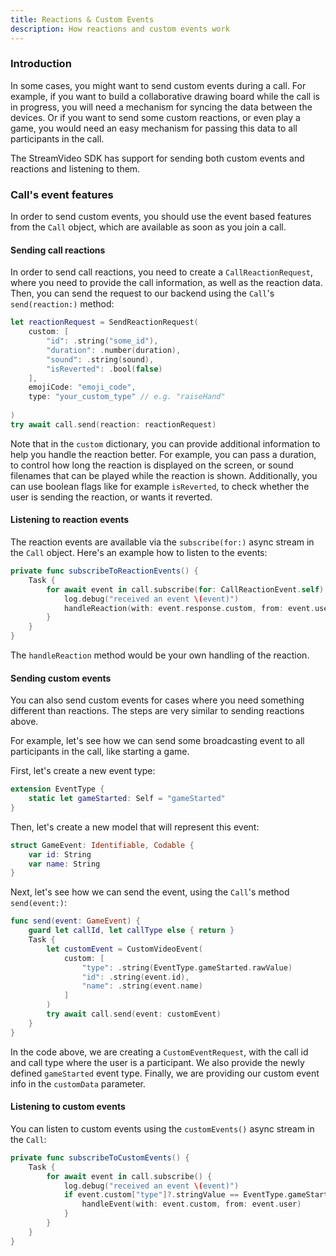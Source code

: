```yaml
---
title: Reactions & Custom Events
description: How reactions and custom events work
---
```


### Introduction

In some cases, you might want to send custom events during a call. For example, if you want to build a collaborative drawing board while the call is in progress, you will need a mechanism for syncing the data between the devices. Or if you want to send some custom reactions, or even play a game, you would need an easy mechanism for passing this data to all participants in the call.

The StreamVideo SDK has support for sending both custom events and reactions and listening to them.

### Call's event features

In order to send custom events, you should use the event based features from the `Call` object, which are available as soon as you join a call.

#### Sending call reactions

In order to send call reactions, you need to create a `CallReactionRequest`, where you need to provide the call information, as well as the reaction data. Then, you can send the request to our backend using the `Call`'s `send(reaction:)` method:

```swift
let reactionRequest = SendReactionRequest(
    custom: [
        "id": .string("some_id"),
        "duration": .number(duration),
        "sound": .string(sound),
        "isReverted": .bool(false)
    ],
    emojiCode: "emoji_code",
    type: "your_custom_type" // e.g. "raiseHand"
    
)
try await call.send(reaction: reactionRequest)
```

Note that in the `custom` dictionary, you can provide additional information to help you handle the reaction better. For example, you can pass a duration, to control how long the reaction is displayed on the screen, or sound filenames that can be played while the reaction is shown. Additionally, you can use boolean flags like for example `isReverted`, to check whether the user is sending the reaction, or wants it reverted.

#### Listening to reaction events

The reaction events are available via the `subscribe(for:)` async stream in the `Call` object. Here's an example how to listen to the events:

```swift
private func subscribeToReactionEvents() {
    Task {
        for await event in call.subscribe(for: CallReactionEvent.self) {
            log.debug("received an event \(event)")
            handleReaction(with: event.response.custom, from: event.user)
        }
    }
}
```

The `handleReaction` method would be your own handling of the reaction. 

#### Sending custom events

You can also send custom events for cases where you need something different than reactions. The steps are very similar to sending reactions above.

For example, let's see how we can send some broadcasting event to all participants in the call, like starting a game.

First, let's create a new event type:

```swift
extension EventType {
    static let gameStarted: Self = "gameStarted"
}
```

Then, let's create a new model that will represent this event:

```swift
struct GameEvent: Identifiable, Codable {
    var id: String
    var name: String
}
```

Next, let's see how we can send the event, using the `Call`'s method `send(event:)`:

```swift
func send(event: GameEvent) {
    guard let callId, let callType else { return }
    Task {
        let customEvent = CustomVideoEvent(
            custom: [
                "type": .string(EventType.gameStarted.rawValue)
                "id": .string(event.id),
                "name": .string(event.name)
            ]
        )
        try await call.send(event: customEvent)
    }
}
```

In the code above, we are creating a `CustomEventRequest`, with the call id and call type where the user is a participant. We also provide the newly defined `gameStarted` event type. Finally, we are providing our custom event info in the `customData` parameter.

#### Listening to custom events

You can listen to custom events using the `customEvents()` async stream in the `Call`:

```swift
private func subscribeToCustomEvents() {
    Task {
        for await event in call.subscribe() {
            log.debug("received an event \(event)")
            if event.custom["type"]?.stringValue == EventType.gameStarted.rawValue {
                handleEvent(with: event.custom, from: event.user)
            }            
        }
    }        
}
```